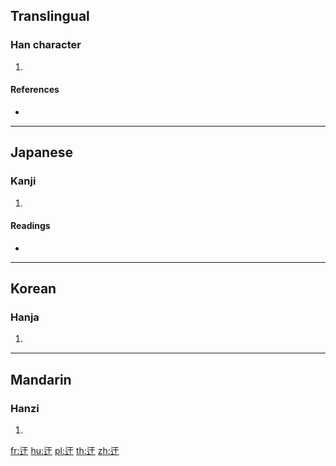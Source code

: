 {{character info/new}}
==Translingual==

===Han character===
{{Han char|rn=162|rad=辵|as=03|sn=7|four=|canj=YMJ}}

# {{defn|Han|sort=辵03}}

====References====
* {{Han ref|kx=1253.200|dkj=38720|dj=1735.210|hdz=63815.090|uh=8FC0|ud=36800}}

----

==Japanese==

===Kanji===
{{ja-kanji|grade=|rs=辵03}}

# {{defn|lang=ja|sort=辵03}}

====Readings====
* {{ja-readings|on=[[かん]] (kan)|kun=[[もとめる]] (motomeru), [[すすめる]] (susumeru), [[さえぎる]] (saegiru)|nanori=}}

----

==Korean==

===Hanja===
{{ko-hanja|hangeul=간|eumhun=|rv=gan|mr=kan|y=kan}}

# {{defn|lang=ko|sort=辵03}}

----

==Mandarin==

===Hanzi===
{{cmn-hanzi|pin=[[gān]] ([[gan1]])|wg=kan<sup>1</sup>}}

# {{defn|lang=cmn|sort=辵03}}

[[fr:迀]]
[[hu:迀]]
[[pl:迀]]
[[th:迀]]
[[zh:迀]]